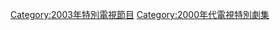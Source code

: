 {{CategoryTOC}}
{{Portal|電視}}
{{Year by category
|m=2
|c=0
|d=0
|y=3
|cat=電視特別劇集
|sortkey=Special
|parent=每年電視特別劇集
|subcat=2003年電視劇集
}}


[[Category:2003年特別電視節目|Category:2003年特別電視節目]]
[[Category:2000年代電視特別劇集|Category:2000年代電視特別劇集]]